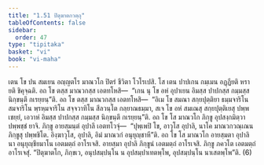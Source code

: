 ```yaml
---
title: "1.51 ปิตุฆาตกวตฺถุ"
tableOfContents: false
sidebar:
  order: 47
type: "tipitaka"
basket: "vi"
book: "vi-maha"
---
```



<DynamicBreadcrumb />

<Division number="113" book="vi-maha">

<Paragraph number="487" book="vi-maha">
เตน โข ปน สมเยน อญฺญตโร มาณวโก ปิตรํ ชีวิตา โวโรเปสิ. โส เตน ปาปเกน กมฺเมน อฏฺฏียติ หรายติ ชิคุจฺฉติ. อถ โข ตสฺส มาณวกสฺส เอตทโหสิ—  “เกน นุ โข อหํ อุปาเยน อิมสฺส ปาปกสฺส กมฺมสฺส นิกฺขนฺตึ กเรยฺยนฺ”ติ. อถ โข ตสฺส มาณวกสฺส เอตทโหสิ—  “อิเม โข สมณา สกฺยปุตฺติยา ธมฺมจาริโน สมจาริโน พฺรหฺมจาริโน สจฺจวาทิโน สีลวนฺโต กลฺยาณธมฺมา, สเจ โข อหํ สมเณสุ สกฺยปุตฺติเยสุ ปพฺพเชยฺยํ, เอวาหํ อิมสฺส ปาปกสฺส กมฺมสฺส นิกฺขนฺตึ กเรยฺยนฺ”ติ. อถ โข โส มาณวโก ภิกฺขู อุปสงฺกมิตฺวา ปพฺพชฺชํ ยาจิ. ภิกฺขู อายสฺมนฺตํ อุปาลึ เอตทโวจุํ—  “ปุพฺเพปิ โข, อาวุโส อุปาลิ, นาโค มาณวกวณฺเณน ภิกฺขูสุ ปพฺพชิโต. อิงฺฆาวุโส, อุปาลิ, อิมํ มาณวกํ อนุยุญฺชาหี”ติ. อถ โข โส มาณวโก อายสฺมตา อุปาลินา อนุยุญฺชียมาโน เอตมตฺถํ อาโรเจสิ. อายสฺมา อุปาลิ ภิกฺขูนํ เอตมตฺถํ อาโรเจสิ. ภิกฺขู ภควโต เอตมตฺถํ อาโรเจสุํ. “ปิตุฆาตโก, ภิกฺขเว, อนุปสมฺปนฺโน น อุปสมฺปาเทตพฺโพ, อุปสมฺปนฺโน นาเสตพฺโพ”ติ. (6)
</Paragraph>
</Division>